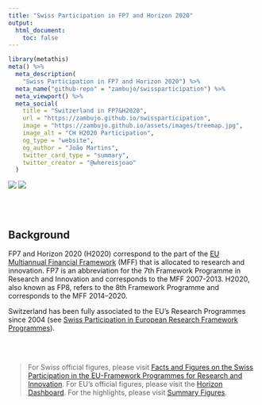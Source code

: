 ```yaml
---
title: "Swiss Participation in FP7 and Horizon 2020"
output:
  html_document:
    toc: false
---
```


```r
library(metathis)
meta() %>%
  meta_description(
    "Swiss Participation in FP7 and Horizon 2020") %>%
  meta_name("github-repo" = "zambujo/swissparticipation") %>%
  meta_viewport() %>%
  meta_social(
    title = "Switzerland in FP7&H2020",
    url = "https://zambujo.github.io/swissparticipation",
    image = "https://zambujo.github.io/assets/images/treemap.jpg",
    image_alt = "CH H2020 Participation",
    og_type = "website",
    og_author = "João Martins",
    twitter_card_type = "summary",
    twitter_creator = "@whereisjoao"
  )
```

<!-- badges: start -->
[![](https://img.shields.io/github/watchers/zambujo/swissparticipation?style=social)](https://github.com/zambujo/swissparticipation)
[![](https://img.shields.io/github/issues/zambujo/swissparticipation)](https://github.com/zambujo/swissparticipation/issues)
<!-- badges: end -->

<br />
<br />

## Background

FP7 and Horizon 2020 (H2020) correspond to the part of the [EU Multiannual Financial Framework](https://op.europa.eu/en/publication-detail/-/publication/d2cf202e-f36a-45b2-84e7-1ac6ad996e90) (MFF) that is allocated to research and innovation. FP7 is an abbreviation for the 7th Framework Programme in Research and Innovation and corresponds to the MFF 2007-2013.  H2020, also known as FP8, refers to the 8th Framework Programme and corresponds to the MFF 2014–2020.

Switzerland has been fully associated to the EU's Research Programmes since 2004 (see [Swiss Participation in European Research Framework Programmes](https://www.sbfi.admin.ch/dam/sbfi/en/dokumente/webshop/2016/beteiligung_der_schweizandeneuropaeischenforschungsrahmenprogram.pdf.download.pdf/swiss_participationineuropeanresearchframeworkprogrammes.pdf)).

<br />
<br />

> For Swiss official figures, please visit [Facts and Figures on the Swiss Participation in the EU-Framework Programmes for Research and Innovation](https://www.sbfi.admin.ch/sbfi/en/home/research-and-innovation/international-cooperation-r-and-i/eu-framework-programmes-for-research/f-f-swiss-participation.html).
> For EU's official figures, please visit the [Horizon Dashboard](https://webgate.ec.europa.eu/dashboard/sense/app/a976d168-2023-41d8-acec-e77640154726/sheet/0c8af38b-b73c-4da2-ba41-73ea34ab7ac4/state/analysis/select/Country/Switzerland).
> For the highlights, please visit [Summary Figures](summary.html).

